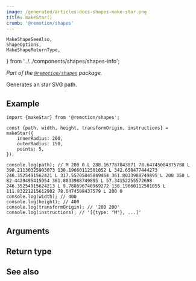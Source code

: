 ```yaml
---
image: /generated/articles-docs-shapes-make-star.png
title: makeStar()
crumb: '@remotion/shapes'
---
```


	MakeShapeSeeAlso,
	ShapeOptions,
	MakeShapeReturnType,
} from '../../components/shapes/shapes-info';

_Part of the [`@remotion/shapes`](/docs/shapes) package._

Generates an star SVG path.

## Example

```tsx twoslash title="star.ts"
import {makeStar} from '@remotion/shapes';

const {path, width, height, transformOrigin, instructions} = makeStar({
	innerRadius: 200,
	outerRadius: 150,
	points: 5,
});

console.log(path); // M 200 0 L 288.167787843871 78.64745084375788 L 390.21130325903073 138.19660112501052 L 342.658477444273 246.3525491562421 L 317.55705045849464 361.8033988749895 L 200 350 L 82.4429495415054 361.8033988749895 L 57.34152255572698 246.35254915624213 L 9.788696740969272 138.19660112501055 L 111.83221215612902 78.6474508437579 L 200 0
console.log(width); // 400
console.log(height); // 400
console.log(transformOrigin); // '200 200'
console.log(instructions); // '[{type: "M"}, ...]'
```

## Arguments

<ShapeOptions shape="star" />

## Return type

<MakeShapeReturnType shape="star" />

## See also

<MakeShapeSeeAlso shape="star" />

